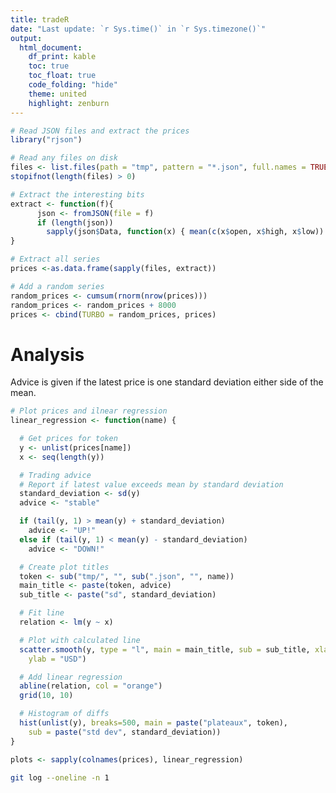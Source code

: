 ```yaml
---
title: tradeR
date: "Last update: `r Sys.time()` in `r Sys.timezone()`"
output:
  html_document:
    df_print: kable
    toc: true
    toc_float: true
    code_folding: "hide"
    theme: united
    highlight: zenburn
---
```


```r
# Read JSON files and extract the prices
library("rjson")

# Read any files on disk
files <- list.files(path = "tmp", pattern = "*.json", full.names = TRUE)
stopifnot(length(files) > 0)

# Extract the interesting bits
extract <- function(f){
      json <- fromJSON(file = f)
      if (length(json))
        sapply(json$Data, function(x) { mean(c(x$open, x$high, x$low)) })
}

# Extract all series
prices <-as.data.frame(sapply(files, extract))

# Add a random series
random_prices <- cumsum(rnorm(nrow(prices)))
random_prices <- random_prices + 8000
prices <- cbind(TURBO = random_prices, prices)
```

# Analysis
Advice is given if the latest price is one standard deviation either side of
the mean.

```r
# Plot prices and ilnear regression
linear_regression <- function(name) {

  # Get prices for token
  y <- unlist(prices[name])
  x <- seq(length(y))

  # Trading advice
  # Report if latest value exceeds mean by standard deviation
  standard_deviation <- sd(y)
  advice <- "stable"

  if (tail(y, 1) > mean(y) + standard_deviation)
    advice <- "UP!"
  else if (tail(y, 1) < mean(y) - standard_deviation)
    advice <- "DOWN!"

  # Create plot titles
  token <- sub("tmp/", "", sub(".json", "", name))
  main_title <- paste(token, advice)
  sub_title <- paste("sd", standard_deviation)

  # Fit line
  relation <- lm(y ~ x)

  # Plot with calculated line
  scatter.smooth(y, type = "l", main = main_title, sub = sub_title, xlab = "minutes",
    ylab = "USD")

  # Add linear regression
  abline(relation, col = "orange")
  grid(10, 10)

  # Histogram of diffs
  hist(unlist(y), breaks=500, main = paste("plateaux", token),
    sub = paste("std dev", standard_deviation))
}

plots <- sapply(colnames(prices), linear_regression)
```

```bash
git log --oneline -n 1
```
